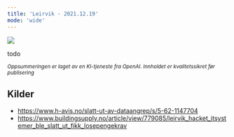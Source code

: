 ```yaml
---
title: 'Leirvik - 2021.12.19'
mode: 'wide'
---
```


<Frame>
<img src="/images/leirvik.png" />
</Frame>

todo

<sup><i>Oppsummeringen er laget av en KI-tjeneste fra OpenAI. Innholdet er kvalitetssikret før publisering</i></sup>

## Kilder
- https://www.h-avis.no/slatt-ut-av-dataangrep/s/5-62-1147704
- https://www.buildingsupply.no/article/view/779085/leirvik_hacket_itsystemer_ble_slatt_ut_fikk_losepengekrav
